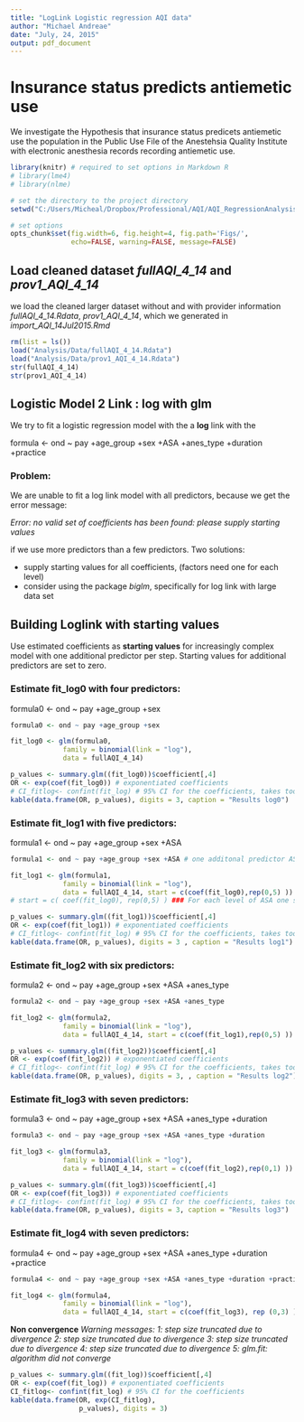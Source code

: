 ```yaml
---
title: "LogLink Logistic regression AQI data"
author: "Michael Andreae"
date: "July, 24, 2015"
output: pdf_document
---
```


# Insurance status predicts antiemetic use 
We investigate the Hypothesis that insurance status predicets antiemetic use the population in the Public Use File of the Anestehsia Quality Institute with electronic anesthesia records recording antiemetic use.



```r
library(knitr) # required to set options in Markdown R
# library(lme4)
# library(nlme)
```



```r

# set the directory to the project directory
setwd("C:/Users/Micheal/Dropbox/Professional/AQI/AQI_RegressionAnalysis")

# set options
opts_chunk$set(fig.width=6, fig.height=4, fig.path='Figs/',
               echo=FALSE, warning=FALSE, message=FALSE)
```

## Load cleaned dataset *fullAQI_4_14* and *prov1_AQI_4_14*
 
we load the cleaned larger dataset without and with provider information *fullAQI_4_14.Rdata*, *prov1_AQI_4_14*, which we generated in *import_AQI_14Jul2015.Rmd*   


```r
rm(list = ls())
load("Analysis/Data/fullAQI_4_14.Rdata")
load("Analysis/Data/prov1_AQI_4_14.Rdata")
str(fullAQI_4_14)
str(prov1_AQI_4_14)

```

## Logistic Model 2 Link : log with glm

We try to fit a logistic regression model with the a **log** link with the 

formula <- ond ~ pay +age_group +sex +ASA +anes_type +duration +practice  

### Problem: 
We are unable to fit a log link model with all predictors, because we get the error message:

*Error: no valid set of coefficients has been found: please supply starting values*

if we use more predictors than a few predictors. Two solutions:

* supply starting values for all coefficients, (factors need one for each level)
* consider using the package *biglm*, specifically for log link with large data set

## Building Loglink with starting values 

Use estimated coefficients as **starting values** for increasingly complex model with one additional predictor per step. Starting values for additional predictors are set to zero.

### Estimate fit_log0 with **four** predictors: 

formula0 <- ond ~ pay +age_group +sex

```r

formula0 <- ond ~ pay +age_group +sex

fit_log0 <- glm(formula0, 
             family = binomial(link = "log"), 
             data = fullAQI_4_14)
```


```r
p_values <- summary.glm((fit_log0))$coefficient[,4]
OR <- exp(coef(fit_log0)) # exponentiated coefficients 
# CI_fitlog<- confint(fit_log) # 95% CI for the coefficients, takes too long
kable(data.frame(OR, p_values), digits = 3, caption = "Results log0")
```

### Estimate fit_log1 with **five** predictors: 

formula1 <- ond ~ pay +age_group +sex +ASA

```r
formula1 <- ond ~ pay +age_group +sex +ASA # one additonal predictor ASA

fit_log1 <- glm(formula1, 
             family = binomial(link = "log"), 
             data = fullAQI_4_14, start = c(coef(fit_log0),rep(0,5) ))
# start = c( coef(fit_log0), rep(0,5) ) ### For each level of ASA one start value!
```

```r
p_values <- summary.glm((fit_log1))$coefficient[,4]
OR <- exp(coef(fit_log1)) # exponentiated coefficients 
# CI_fitlog<- confint(fit_log) # 95% CI for the coefficients, takes too long
kable(data.frame(OR, p_values), digits = 3 , caption = "Results log1")
```

### Estimate fit_log2 with **six** predictors: 

formula2 <- ond ~ pay +age_group +sex +ASA +anes_type 

```r
formula2 <- ond ~ pay +age_group +sex +ASA +anes_type 

fit_log2 <- glm(formula2, 
             family = binomial(link = "log"), 
             data = fullAQI_4_14, start = c(coef(fit_log1),rep(0,5) ))
```

```r
p_values <- summary.glm((fit_log2))$coefficient[,4]
OR <- exp(coef(fit_log2)) # exponentiated coefficients 
# CI_fitlog<- confint(fit_log) # 95% CI for the coefficients, takes too long
kable(data.frame(OR, p_values), digits = 3, , caption = "Results log2")
```

### Estimate fit_log3 with **seven** predictors: 

formula3 <- ond ~ pay +age_group +sex +ASA +anes_type +duration

```r
formula3 <- ond ~ pay +age_group +sex +ASA +anes_type +duration

fit_log3 <- glm(formula3, 
             family = binomial(link = "log"), 
             data = fullAQI_4_14, start = c(coef(fit_log2),rep(0,1) ))
```

```r
p_values <- summary.glm((fit_log3))$coefficient[,4]
OR <- exp(coef(fit_log3)) # exponentiated coefficients 
# CI_fitlog<- confint(fit_log) # 95% CI for the coefficients, takes too long
kable(data.frame(OR, p_values), digits = 3, caption = "Results log3")
```

### Estimate fit_log4 with **seven** predictors: 

formula4 <- ond ~ pay +age_group +sex +ASA +anes_type +duration +practice

```r
formula4 <- ond ~ pay +age_group +sex +ASA +anes_type +duration +practice

fit_log4 <- glm(formula4, 
             family = binomial(link = "log"), 
             data = fullAQI_4_14, start = c(coef(fit_log3), rep (0,3) ) )
```

**Non convergence**
*Warning messages:
1: step size truncated due to divergence 
2: step size truncated due to divergence 
3: step size truncated due to divergence 
4: step size truncated due to divergence 
5: glm.fit: algorithm did not converge*

```r
p_values <- summary.glm((fit_log))$coefficient[,4]
OR <- exp(coef(fit_log)) # exponentiated coefficients
CI_fitlog<- confint(fit_log) # 95% CI for the coefficients
kable(data.frame(OR, exp(CI_fitlog), 
                 p_values), digits = 3)
```

